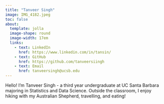 ```yaml
---
title: "Tanveer Singh"
image: IMG_4182.jpeg
toc: false
about: 
  template: jolla
  image-shape: round
  image-width: 17em
  links:
    - text: LinkedIn
      href: https://www.linkedin.com/in/tansin/
    - text: GitHub
      href: https://github.com/tanveersiingh
    - text: Email
      href: tanveersingh@ucsb.edu
---
```



Hello! I'm Tanveer Singh - a third year undergraduate at UC Santa Barbara majoring in Statistics and Data Science. Outside the classroom, I enjoy hiking with my Australian Shepherd, travelling, and eating!
